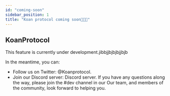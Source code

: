 ---
id: "coming-soon"
sidebar_position: 1
title: "Koan protocol coming soon🎈🎈🎈"
---


## KoanProtocol

This feature is currently under development.jibbjjbjbjbjjbjb

In the meantime, you can:

- Follow us on Twitter: <Link className="text-violet-600" href="https://twitter.com/koanprotocol">@Koanprotocol</Link>.
- Join our Discord server: <Link href="https://discord.com/invite/MPAmCCzT7S">Discord
  server</Link>.
  If you have any questions along the way, please join the #dev channel in our Our team, and members of the community, look forward to helping you.‌

